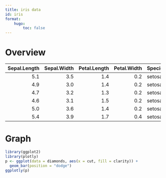 ```yaml
---
title: iris data
id: iris
format:
    hugo:
        toc: false
---
```


# Overview

| Sepal.Length | Sepal.Width | Petal.Length | Petal.Width | Species |
| -----------: | ----------: | -----------: | ----------: | :------ |
|          5.1 |         3.5 |          1.4 |         0.2 | setosa  |
|          4.9 |         3.0 |          1.4 |         0.2 | setosa  |
|          4.7 |         3.2 |          1.3 |         0.2 | setosa  |
|          4.6 |         3.1 |          1.5 |         0.2 | setosa  |
|          5.0 |         3.6 |          1.4 |         0.2 | setosa  |
|          5.4 |         3.9 |          1.7 |         0.4 | setosa  |

# Graph

```r
library(ggplot2)
library(plotly)
p <- ggplot(data = diamonds, aes(x = cut, fill = clarity)) +
  geom_bar(position = "dodge")
ggplotly(p)
```
